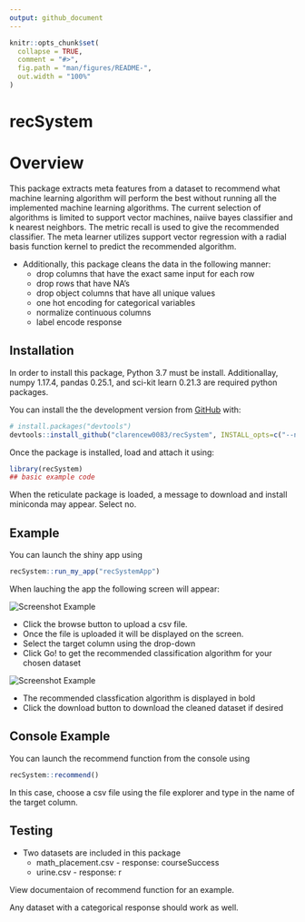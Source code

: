 ```yaml
---
output: github_document
---
```


<!-- README.md is generated from README.Rmd. Please edit that file -->

```r
knitr::opts_chunk$set(
  collapse = TRUE,
  comment = "#>",
  fig.path = "man/figures/README-",
  out.width = "100%"
)
```

# recSystem

# Overview

This package extracts meta features from a dataset to recommend what machine learning algorithm will perform the best
  without running all the implemented machine learning algorithms.
  The current selection of algorithms is limited to support vector machines, naiive bayes classifier and k nearest neighbors. The metric recall is used to give the recommended classifier. 
  The meta learner utilizes support vector regression with a radial basis function kernel to predict the recommended algorithm.

- Additionally, this package cleans the data in the following manner:
  + drop columns that have the exact same input for each row
  + drop rows that have NA's
  + drop object columns that have all unique values
  + one hot encoding for categorical variables
  + normalize continuous columns
  + label encode response



  

<!-- badges: start -->
<!-- badges: end -->


## Installation
In order to install this package, Python 3.7 must be install. Additionallay, numpy 1.17.4, pandas 0.25.1, and sci-kit learn 0.21.3 are required python packages.


You can install the the development version from [GitHub](https://github.com/) with:

``` r
# install.packages("devtools")
devtools::install_github("clarencew0083/recSystem", INSTALL_opts=c("--no-multiarch"))


```
Once the package is installed, load and attach it using:

```r
library(recSystem)
## basic example code
```

When the reticulate package is loaded, a message to download and install miniconda may appear. Select no.


## Example
You can launch the shiny app using

```r
recSystem::run_my_app("recSystemApp")
```
When lauching the app the following screen will appear:

<img src="inst/images/app1.PNG" alt="Screenshot Example">

- Click the browse button to upload a csv file.
- Once the file is uploaded it will be displayed on the screen.
- Select the target column using the drop-down
- Click Go! to get the recommended classification algorithm for your chosen dataset 

<img src="inst/images/app2.PNG" alt="Screenshot Example">

- The recommended classfication algorithm is displayed in bold
- Click the download button to download the cleaned dataset if desired


## Console Example

You can launch the recommend function from the console using

```r
recSystem::recommend()
```

In this case, choose a csv file using the file explorer and type in the name of the target column.

## Testing
- Two datasets are included in this package
  + math_placement.csv - response: courseSuccess
  + urine.csv - response: r 
  
View documentaion of recommend function for an example.
  
Any dataset with a categorical response should work as well.
  

  




